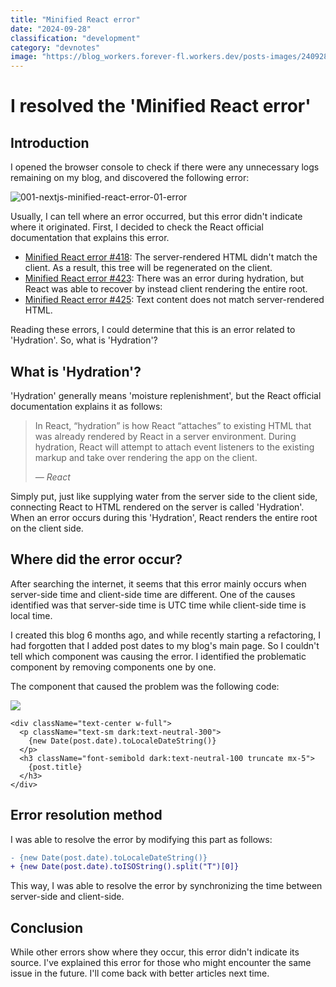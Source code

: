 ```yaml
---
title: "Minified React error"
date: "2024-09-28"
classification: "development"
category: "devnotes"
image: "https://blog_workers.forever-fl.workers.dev/posts-images/240928-01.webp"
---
```


# I resolved the 'Minified React error'

## Introduction

I opened the browser console to check if there were any unnecessary logs remaining on my blog, and discovered the following error:

![001-nextjs-minified-react-error-01-error](https://blog_workers.forever-fl.workers.dev/posts-images/240928-01.webp)

Usually, I can tell where an error occurred, but this error didn't indicate where it originated. First, I decided to check the React official documentation that explains this error.

- [Minified React error #418](https://react.dev/errors/418): The server-rendered HTML didn't match the client. As a result, this tree will be regenerated on the client.
- [Minified React error #423](https://react.dev/errors/423): There was an error during hydration, but React was able to recover by instead client rendering the entire root.
- [Minified React error #425](https://react.dev/errors/425): Text content does not match server-rendered HTML.

Reading these errors, I could determine that this is an error related to 'Hydration'. So, what is 'Hydration'?

## What is 'Hydration'?

'Hydration' generally means 'moisture replenishment', but the React official documentation explains it as follows:

> In React, “hydration” is how React “attaches” to existing HTML that was already rendered by React in a server environment. During hydration, React will attempt to attach event listeners to the existing markup and take over rendering the app on the client.
>
> <cite>— React</cite>

Simply put, just like supplying water from the server side to the client side, connecting React to HTML rendered on the server is called 'Hydration'. When an error occurs during this 'Hydration', React renders the entire root on the client side.

## Where did the error occur?

After searching the internet, it seems that this error mainly occurs when server-side time and client-side time are different. One of the causes identified was that server-side time is UTC time while client-side time is local time.

I created this blog 6 months ago, and while recently starting a refactoring, I had forgotten that I added post dates to my blog's main page. So I couldn't tell which component was causing the error. I identified the problematic component by removing components one by one.

The component that caused the problem was the following code:

![](https://blog_workers.forever-fl.workers.dev/posts-images/240928-02.webp)

```tsx title="AllCategory.tsx" showLineNumbers
<div className="text-center w-full">
  <p className="text-sm dark:text-neutral-300">
    {new Date(post.date).toLocaleDateString()}
  </p>
  <h3 className="font-semibold dark:text-neutral-100 truncate mx-5">
    {post.title}
  </h3>
</div>
```

## Error resolution method

I was able to resolve the error by modifying this part as follows:

```diff title="AllCategory.tsx"
- {new Date(post.date).toLocaleDateString()}
+ {new Date(post.date).toISOString().split("T")[0]}
```

This way, I was able to resolve the error by synchronizing the time between server-side and client-side.

## Conclusion

While other errors show where they occur, this error didn't indicate its source. I've explained this error for those who might encounter the same issue in the future. I'll come back with better articles next time.
